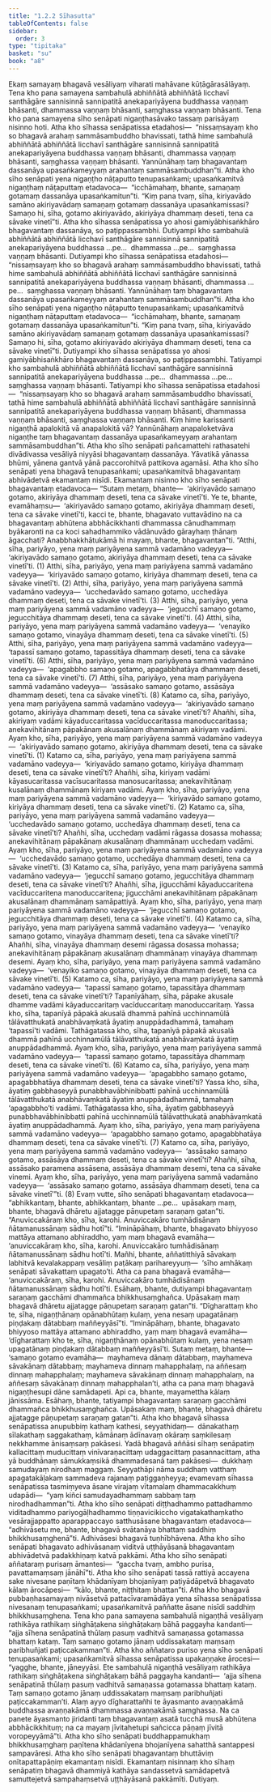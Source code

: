 ```yaml
---
title: "1.2.2 Sīhasutta"
tableOfContents: false
sidebar:
  order: 3
type: "tipitaka"
basket: "su"
book: "a8"
---
```



<DynamicBreadcrumb />

<Division number="12" book="a8" bookNo="17" page="24">

<Paragraph number="113" book="a8">
Ekaṃ samayaṃ bhagavā vesāliyaṃ viharati mahāvane kūṭāgārasālāyaṃ. Tena kho pana samayena sambahulā abhiññātā abhiññātā licchavī santhāgāre sannisinnā sannipatitā anekapariyāyena buddhassa vaṇṇaṃ bhāsanti, dhammassa vaṇṇaṃ bhāsanti, saṃghassa vaṇṇaṃ bhāsanti.
</Paragraph>

<Paragraph number="114" book="a8">
Tena kho pana samayena sīho senāpati nigaṇṭhasāvako tassaṃ parisāyaṃ nisinno hoti. Atha kho sīhassa senāpatissa etadahosi—  “nissaṃsayaṃ kho so bhagavā arahaṃ sammāsambuddho bhavissati, tathā hime sambahulā abhiññātā abhiññātā licchavī santhāgāre sannisinnā sannipatitā anekapariyāyena buddhassa vaṇṇaṃ bhāsanti, dhammassa vaṇṇaṃ bhāsanti, saṃghassa vaṇṇaṃ bhāsanti. Yannūnāhaṃ taṃ bhagavantaṃ dassanāya upasaṅkameyyaṃ arahantaṃ sammāsambuddhan”ti. Atha kho sīho senāpati yena nigaṇṭho nāṭaputto tenupasaṅkami; upasaṅkamitvā nigaṇṭhaṃ nāṭaputtaṃ etadavoca—  “icchāmahaṃ, bhante, samaṇaṃ gotamaṃ dassanāya upasaṅkamitun”ti.
</Paragraph>

<Paragraph number="115" book="a8">
“Kiṃ pana tvaṃ, sīha, kiriyavādo samāno akiriyavādaṃ samaṇaṃ gotamaṃ dassanāya upasaṅkamissasi? Samaṇo hi, sīha, gotamo akiriyavādo, akiriyāya dhammaṃ deseti, tena ca sāvake vinetī”ti. Atha kho sīhassa senāpatissa yo ahosi gamiyābhisaṅkhāro bhagavantaṃ dassanāya, so paṭippassambhi.
</Paragraph>

<Paragraph number="116" book="a8">
Dutiyampi kho sambahulā abhiññātā abhiññātā licchavī santhāgāre sannisinnā sannipatitā anekapariyāyena buddhassa …pe…  dhammassa …pe…  saṃghassa vaṇṇaṃ bhāsanti. Dutiyampi kho sīhassa senāpatissa etadahosi—  “nissaṃsayaṃ kho so bhagavā arahaṃ sammāsambuddho bhavissati, tathā hime sambahulā abhiññātā abhiññātā licchavī santhāgāre sannisinnā sannipatitā anekapariyāyena buddhassa vaṇṇaṃ bhāsanti, dhammassa …pe…  saṃghassa vaṇṇaṃ bhāsanti. Yannūnāhaṃ taṃ bhagavantaṃ dassanāya upasaṅkameyyaṃ arahantaṃ sammāsambuddhan”ti. Atha kho sīho senāpati yena nigaṇṭho nāṭaputto tenupasaṅkami; upasaṅkamitvā nigaṇṭhaṃ nāṭaputtaṃ etadavoca—  “icchāmahaṃ, bhante, samaṇaṃ gotamaṃ dassanāya upasaṅkamitun”ti.
</Paragraph>

<Paragraph number="117" book="a8">
“Kiṃ pana tvaṃ, sīha, kiriyavādo samāno akiriyavādaṃ samaṇaṃ gotamaṃ dassanāya upasaṅkamissasi? Samaṇo hi, sīha, gotamo akiriyavādo akiriyāya dhammaṃ deseti, tena ca sāvake vinetī”ti. Dutiyampi kho sīhassa senāpatissa yo ahosi gamiyābhisaṅkhāro bhagavantaṃ dassanāya, so paṭippassambhi.
</Paragraph>

<Paragraph number="118" book="a8">
Tatiyampi kho sambahulā abhiññātā abhiññātā licchavī santhāgāre sannisinnā sannipatitā anekapariyāyena buddhassa …pe…  dhammassa …pe…  saṃghassa vaṇṇaṃ bhāsanti. Tatiyampi kho sīhassa senāpatissa etadahosi—  “nissaṃsayaṃ kho so bhagavā arahaṃ sammāsambuddho bhavissati, tathā hime sambahulā abhiññātā abhiññātā licchavī santhāgāre sannisinnā sannipatitā anekapariyāyena buddhassa vaṇṇaṃ bhāsanti, dhammassa vaṇṇaṃ bhāsanti, saṃghassa vaṇṇaṃ bhāsanti. Kiṃ hime karissanti nigaṇṭhā apalokitā vā anapalokitā vā? Yannūnāhaṃ anapaloketvāva nigaṇṭhe taṃ bhagavantaṃ dassanāya upasaṅkameyyaṃ arahantaṃ sammāsambuddhan”ti.
</Paragraph>

<Paragraph number="119" book="a8">
Atha kho sīho senāpati pañcamattehi rathasatehi divādivassa vesāliyā niyyāsi bhagavantaṃ dassanāya. Yāvatikā yānassa bhūmi, yānena gantvā yānā paccorohitvā pattikova agamāsi. Atha kho sīho senāpati yena bhagavā tenupasaṅkami; upasaṅkamitvā bhagavantaṃ abhivādetvā ekamantaṃ nisīdi. Ekamantaṃ nisinno kho sīho senāpati bhagavantaṃ etadavoca—
</Paragraph>

<Paragraph number="120" book="a8">
“Sutaṃ metaṃ, bhante—  ‘akiriyavādo samaṇo gotamo, akiriyāya dhammaṃ deseti, tena ca sāvake vinetī’ti. Ye te, bhante, evamāhaṃsu—  ‘akiriyavādo samaṇo gotamo, akiriyāya dhammaṃ deseti, tena ca sāvake vinetī’ti, kacci te, bhante, bhagavato vuttavādino na ca bhagavantaṃ abhūtena abbhācikkhanti dhammassa cānudhammaṃ byākaronti na ca koci sahadhammiko vādānuvādo gārayhaṃ ṭhānaṃ āgacchati? Anabbhakkhātukāmā hi mayaṃ, bhante, bhagavantan”ti.
</Paragraph>

<Paragraph number="121" book="a8">
“Atthi, sīha, pariyāyo, yena maṃ pariyāyena sammā vadamāno vadeyya—  ‘akiriyavādo samaṇo gotamo, akiriyāya dhammaṃ deseti, tena ca sāvake vinetī’ti. (1)
</Paragraph>

<Paragraph number="122" book="a8">
Atthi, sīha, pariyāyo, yena maṃ pariyāyena sammā vadamāno vadeyya—  ‘kiriyavādo samaṇo gotamo, kiriyāya dhammaṃ deseti, tena ca sāvake vinetī’ti. (2)
</Paragraph>

<Paragraph number="123" book="a8">
Atthi, sīha, pariyāyo, yena maṃ pariyāyena sammā vadamāno vadeyya—  ‘ucchedavādo samaṇo gotamo, ucchedāya dhammaṃ deseti, tena ca sāvake vinetī’ti. (3)
</Paragraph>

<Paragraph number="124" book="a8">
Atthi, sīha, pariyāyo, yena maṃ pariyāyena sammā vadamāno vadeyya—  ‘jegucchī samaṇo gotamo, jegucchitāya dhammaṃ deseti, tena ca sāvake vinetī’ti. (4)
</Paragraph>

<Paragraph number="125" book="a8">
Atthi, sīha, pariyāyo, yena maṃ pariyāyena sammā vadamāno vadeyya—  ‘venayiko samaṇo gotamo, vinayāya dhammaṃ deseti, tena ca sāvake vinetī’ti. (5)
</Paragraph>

<Paragraph number="126" book="a8">
Atthi, sīha, pariyāyo, yena maṃ pariyāyena sammā vadamāno vadeyya—  ‘tapassī samaṇo gotamo, tapassitāya dhammaṃ deseti, tena ca sāvake vinetī’ti. (6)
</Paragraph>

<Paragraph number="127" book="a8">
Atthi, sīha, pariyāyo, yena maṃ pariyāyena sammā vadamāno vadeyya—  ‘apagabbho samaṇo gotamo, apagabbhatāya dhammaṃ deseti, tena ca sāvake vinetī’ti. (7)
</Paragraph>

<Paragraph number="128" book="a8">
Atthi, sīha, pariyāyo, yena maṃ pariyāyena sammā vadamāno vadeyya—  ‘assāsako samaṇo gotamo, assāsāya dhammaṃ deseti, tena ca sāvake vinetī’ti. (8)
</Paragraph>

<Paragraph number="129" book="a8">
Katamo ca, sīha, pariyāyo, yena maṃ pariyāyena sammā vadamāno vadeyya—  ‘akiriyavādo samaṇo gotamo, akiriyāya dhammaṃ deseti, tena ca sāvake vinetī’ti? Ahañhi, sīha, akiriyaṃ vadāmi kāyaduccaritassa vacīduccaritassa manoduccaritassa; anekavihitānaṃ pāpakānaṃ akusalānaṃ dhammānaṃ akiriyaṃ vadāmi. Ayaṃ kho, sīha, pariyāyo, yena maṃ pariyāyena sammā vadamāno vadeyya—  ‘akiriyavādo samaṇo gotamo, akiriyāya dhammaṃ deseti, tena ca sāvake vinetī’ti. (1)
</Paragraph>

<Paragraph number="130" book="a8">
Katamo ca, sīha, pariyāyo, yena maṃ pariyāyena sammā vadamāno vadeyya—  ‘kiriyavādo samaṇo gotamo, kiriyāya dhammaṃ deseti, tena ca sāvake vinetī’ti? Ahañhi, sīha, kiriyaṃ vadāmi kāyasucaritassa vacīsucaritassa manosucaritassa; anekavihitānaṃ kusalānaṃ dhammānaṃ kiriyaṃ vadāmi. Ayaṃ kho, sīha, pariyāyo, yena maṃ pariyāyena sammā vadamāno vadeyya—  ‘kiriyavādo samaṇo gotamo, kiriyāya dhammaṃ deseti, tena ca sāvake vinetī’ti. (2)
</Paragraph>

<Paragraph number="131" book="a8">
Katamo ca, sīha, pariyāyo, yena maṃ pariyāyena sammā vadamāno vadeyya—  ‘ucchedavādo samaṇo gotamo, ucchedāya dhammaṃ deseti, tena ca sāvake vinetī’ti? Ahañhi, sīha, ucchedaṃ vadāmi rāgassa dosassa mohassa; anekavihitānaṃ pāpakānaṃ akusalānaṃ dhammānaṃ ucchedaṃ vadāmi. Ayaṃ kho, sīha, pariyāyo, yena maṃ pariyāyena sammā vadamāno vadeyya—  ‘ucchedavādo samaṇo gotamo, ucchedāya dhammaṃ deseti, tena ca sāvake vinetī’ti. (3)
</Paragraph>

<Paragraph number="132" book="a8">
Katamo ca, sīha, pariyāyo, yena maṃ pariyāyena sammā vadamāno vadeyya—  ‘jegucchī samaṇo gotamo, jegucchitāya dhammaṃ deseti, tena ca sāvake vinetī’ti? Ahañhi, sīha, jigucchāmi kāyaduccaritena vacīduccaritena manoduccaritena; jigucchāmi anekavihitānaṃ pāpakānaṃ akusalānaṃ dhammānaṃ samāpattiyā. Ayaṃ kho, sīha, pariyāyo, yena maṃ pariyāyena sammā vadamāno vadeyya—  ‘jegucchī samaṇo gotamo, jegucchitāya dhammaṃ deseti, tena ca sāvake vinetī’ti. (4)
</Paragraph>

<Paragraph number="133" book="a8">
Katamo ca, sīha, pariyāyo, yena maṃ pariyāyena sammā vadamāno vadeyya—  ‘venayiko samaṇo gotamo, vinayāya dhammaṃ deseti, tena ca sāvake vinetī’ti? Ahañhi, sīha, vinayāya dhammaṃ desemi rāgassa dosassa mohassa; anekavihitānaṃ pāpakānaṃ akusalānaṃ dhammānaṃ vinayāya dhammaṃ desemi. Ayaṃ kho, sīha, pariyāyo, yena maṃ pariyāyena sammā vadamāno vadeyya—  ‘venayiko samaṇo gotamo, vinayāya dhammaṃ deseti, tena ca sāvake vinetī’ti. (5)
</Paragraph>

<Paragraph number="134" book="a8">
Katamo ca, sīha, pariyāyo, yena maṃ pariyāyena sammā vadamāno vadeyya—  ‘tapassī samaṇo gotamo, tapassitāya dhammaṃ deseti, tena ca sāvake vinetī’ti? Tapanīyāhaṃ, sīha, pāpake akusale dhamme vadāmi kāyaduccaritaṃ vacīduccaritaṃ manoduccaritaṃ. Yassa kho, sīha, tapanīyā pāpakā akusalā dhammā pahīnā ucchinnamūlā tālāvatthukatā anabhāvaṃkatā āyatiṃ anuppādadhammā, tamahaṃ ‘tapassī’ti vadāmi. Tathāgatassa kho, sīha, tapanīyā pāpakā akusalā dhammā pahīnā ucchinnamūlā tālāvatthukatā anabhāvaṃkatā āyatiṃ anuppādadhammā. Ayaṃ kho, sīha, pariyāyo, yena maṃ pariyāyena sammā vadamāno vadeyya—  ‘tapassī samaṇo gotamo, tapassitāya dhammaṃ deseti, tena ca sāvake vinetī’ti. (6)
</Paragraph>

<Paragraph number="135" book="a8">
Katamo ca, sīha, pariyāyo, yena maṃ pariyāyena sammā vadamāno vadeyya—  ‘apagabbho samaṇo gotamo, apagabbhatāya dhammaṃ deseti, tena ca sāvake vinetī’ti? Yassa kho, sīha, āyatiṃ gabbhaseyyā punabbhavābhinibbatti pahīnā ucchinnamūlā tālāvatthukatā anabhāvaṃkatā āyatiṃ anuppādadhammā, tamahaṃ ‘apagabbho’ti vadāmi. Tathāgatassa kho, sīha, āyatiṃ gabbhaseyyā punabbhavābhinibbatti pahīnā ucchinnamūlā tālāvatthukatā anabhāvaṃkatā āyatiṃ anuppādadhammā. Ayaṃ kho, sīha, pariyāyo, yena maṃ pariyāyena sammā vadamāno vadeyya—  ‘apagabbho samaṇo gotamo, apagabbhatāya dhammaṃ deseti, tena ca sāvake vinetī’ti. (7)
</Paragraph>

<Paragraph number="136" book="a8">
Katamo ca, sīha, pariyāyo, yena maṃ pariyāyena sammā vadamāno vadeyya—  ‘assāsako samaṇo gotamo, assāsāya dhammaṃ deseti, tena ca sāvake vinetī’ti? Ahañhi, sīha, assāsako paramena assāsena, assāsāya dhammaṃ desemi, tena ca sāvake vinemi. Ayaṃ kho, sīha, pariyāyo, yena maṃ pariyāyena sammā vadamāno vadeyya—  ‘assāsako samaṇo gotamo, assāsāya dhammaṃ deseti, tena ca sāvake vinetī’”ti. (8)
</Paragraph>

<Paragraph number="137" book="a8">
Evaṃ vutte, sīho senāpati bhagavantaṃ etadavoca—  “abhikkantaṃ, bhante, abhikkantaṃ, bhante …pe…  upāsakaṃ maṃ, bhante, bhagavā dhāretu ajjatagge pāṇupetaṃ saraṇaṃ gatan”ti.
</Paragraph>

<Paragraph number="138" book="a8">
“Anuviccakāraṃ kho, sīha, karohi. Anuviccakāro tumhādisānaṃ ñātamanussānaṃ sādhu hotī”ti. “Imināpāhaṃ, bhante, bhagavato bhiyyoso mattāya attamano abhiraddho, yaṃ maṃ bhagavā evamāha—  ‘anuviccakāraṃ kho, sīha, karohi. Anuviccakāro tumhādisānaṃ ñātamanussānaṃ sādhu hotī’ti. Mañhi, bhante, aññatitthiyā sāvakaṃ labhitvā kevalakappaṃ vesāliṃ paṭākaṃ parihareyyuṃ—  ‘sīho amhākaṃ senāpati sāvakattaṃ upagato’ti. Atha ca pana bhagavā evamāha—  ‘anuviccakāraṃ, sīha, karohi. Anuviccakāro tumhādisānaṃ ñātamanussānaṃ sādhu hotī’ti. Esāhaṃ, bhante, dutiyampi bhagavantaṃ saraṇaṃ gacchāmi dhammañca bhikkhusaṃghañca. Upāsakaṃ maṃ bhagavā dhāretu ajjatagge pāṇupetaṃ saraṇaṃ gatan”ti.
</Paragraph>

<Paragraph number="139" book="a8">
“Dīgharattaṃ kho te, sīha, nigaṇṭhānaṃ opānabhūtaṃ kulaṃ, yena nesaṃ upagatānaṃ piṇḍakaṃ dātabbaṃ maññeyyāsī”ti. “Imināpāhaṃ, bhante, bhagavato bhiyyoso mattāya attamano abhiraddho, yaṃ maṃ bhagavā evamāha—  ‘dīgharattaṃ kho te, sīha, nigaṇṭhānaṃ opānabhūtaṃ kulaṃ, yena nesaṃ upagatānaṃ piṇḍakaṃ dātabbaṃ maññeyyāsī’ti. Sutaṃ metaṃ, bhante—  ‘samaṇo gotamo evamāha—  mayhameva dānaṃ dātabbaṃ, mayhameva sāvakānaṃ dātabbaṃ; mayhameva dinnaṃ mahapphalaṃ, na aññesaṃ dinnaṃ mahapphalaṃ; mayhameva sāvakānaṃ dinnaṃ mahapphalaṃ, na aññesaṃ sāvakānaṃ dinnaṃ mahapphalan’ti, atha ca pana maṃ bhagavā nigaṇṭhesupi dāne samādapeti. Api ca, bhante, mayamettha kālaṃ jānissāma. Esāhaṃ, bhante, tatiyampi bhagavantaṃ saraṇaṃ gacchāmi dhammañca bhikkhusaṃghañca. Upāsakaṃ maṃ, bhante, bhagavā dhāretu ajjatagge pāṇupetaṃ saraṇaṃ gatan”ti.
</Paragraph>

<Paragraph number="140" book="a8">
Atha kho bhagavā sīhassa senāpatissa anupubbiṃ kathaṃ kathesi, seyyathidaṃ—  dānakathaṃ sīlakathaṃ saggakathaṃ, kāmānaṃ ādīnavaṃ okāraṃ saṃkilesaṃ nekkhamme ānisaṃsaṃ pakāsesi. Yadā bhagavā aññāsi sīhaṃ senāpatiṃ kallacittaṃ muducittaṃ vinīvaraṇacittaṃ udaggacittaṃ pasannacittaṃ, atha yā buddhānaṃ sāmukkaṃsikā dhammadesanā taṃ pakāsesi—  dukkhaṃ samudayaṃ nirodhaṃ maggaṃ. Seyyathāpi nāma suddhaṃ vatthaṃ apagatakāḷakaṃ sammadeva rajanaṃ paṭiggaṇheyya; evamevaṃ sīhassa senāpatissa tasmiṃyeva āsane virajaṃ vītamalaṃ dhammacakkhuṃ udapādi—  “yaṃ kiñci samudayadhammaṃ sabbaṃ taṃ nirodhadhamman”ti.
</Paragraph>

<Paragraph number="141" book="a8">
Atha kho sīho senāpati diṭṭhadhammo pattadhammo viditadhammo pariyogāḷhadhammo tiṇṇavicikiccho vigatakathaṃkatho vesārajjappatto aparappaccayo satthusāsane bhagavantaṃ etadavoca—  “adhivāsetu me, bhante, bhagavā svātanāya bhattaṃ saddhiṃ bhikkhusaṃghenā”ti. Adhivāsesi bhagavā tuṇhībhāvena. Atha kho sīho senāpati bhagavato adhivāsanaṃ viditvā uṭṭhāyāsanā bhagavantaṃ abhivādetvā padakkhiṇaṃ katvā pakkāmi.
</Paragraph>

<Paragraph number="142" book="a8">
Atha kho sīho senāpati aññataraṃ purisaṃ āmantesi—  “gaccha tvaṃ, ambho purisa, pavattamaṃsaṃ jānāhī”ti. Atha kho sīho senāpati tassā rattiyā accayena sake nivesane paṇītaṃ khādanīyaṃ bhojanīyaṃ paṭiyādāpetvā bhagavato kālaṃ ārocāpesi—  “kālo, bhante, niṭṭhitaṃ bhattan”ti.
</Paragraph>

<Paragraph number="143" book="a8">
Atha kho bhagavā pubbaṇhasamayaṃ nivāsetvā pattacīvaramādāya yena sīhassa senāpatissa nivesanaṃ tenupasaṅkami; upasaṅkamitvā paññatte āsane nisīdi saddhiṃ bhikkhusaṃghena. Tena kho pana samayena sambahulā nigaṇṭhā vesāliyaṃ rathikāya rathikaṃ siṅghāṭakena siṅghāṭakaṃ bāhā paggayha kandanti—  “ajja sīhena senāpatinā thūlaṃ pasuṃ vadhitvā samaṇassa gotamassa bhattaṃ kataṃ. Taṃ samaṇo gotamo jānaṃ uddissakataṃ maṃsaṃ paribhuñjati paṭiccakamman”ti.
</Paragraph>

<Paragraph number="144" book="a8">
Atha kho aññataro puriso yena sīho senāpati tenupasaṅkami; upasaṅkamitvā sīhassa senāpatissa upakaṇṇake ārocesi—  “yagghe, bhante, jāneyyāsi. Ete sambahulā nigaṇṭhā vesāliyaṃ rathikāya rathikaṃ siṅghāṭakena siṅghāṭakaṃ bāhā paggayha kandanti—  ‘ajja sīhena senāpatinā thūlaṃ pasuṃ vadhitvā samaṇassa gotamassa bhattaṃ kataṃ. Taṃ samaṇo gotamo jānaṃ uddissakataṃ maṃsaṃ paribhuñjati paṭiccakamman’ti. Alaṃ ayyo dīgharattañhi te āyasmanto avaṇṇakāmā buddhassa avaṇṇakāmā dhammassa avaṇṇakāmā saṃghassa. Na ca panete āyasmanto jiridanti taṃ bhagavantaṃ asatā tucchā musā abhūtena abbhācikkhituṃ; na ca mayaṃ jīvitahetupi sañcicca pāṇaṃ jīvitā voropeyyāmā”ti.
</Paragraph>

<Paragraph number="145" book="a8">
Atha kho sīho senāpati buddhappamukhaṃ bhikkhusaṃghaṃ paṇītena khādanīyena bhojanīyena sahatthā santappesi sampavāresi. Atha kho sīho senāpati bhagavantaṃ bhuttāviṃ onītapattapāṇiṃ ekamantaṃ nisīdi. Ekamantaṃ nisinnaṃ kho sīhaṃ senāpatiṃ bhagavā dhammiyā kathāya sandassetvā samādapetvā samuttejetvā sampahaṃsetvā uṭṭhāyāsanā pakkāmīti.

</Paragraph>
</Division>

<Paragraph number="146" type="center" book="a8">
Dutiyaṃ.
</Paragraph>